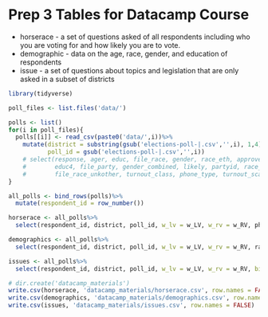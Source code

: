 # Prep 3 Tables for Datacamp Course
  * horserace - a set of questions asked of all respondents including who you are voting for and how likely you are to vote. 
  * demographic - data on the age, race, gender, and education of respondents
  * issue - a set of questions about topics and legislation that are only asked in a subset of districts
  
```r
library(tidyverse)

poll_files <- list.files('data/')

polls <- list()
for(i in poll_files){
  polls[[i]] <- read_csv(paste0('data/',i))%>%
    mutate(district = substring(gsub('elections-poll-|.csv','',i), 1,4),
           poll_id = gsub('elections-poll-|.csv','',i))
    # select(response, ager, educ, file_race, gender, race_eth, approve, genballot, hdem_fav, hrep_fav, age_combined,
    #        educ4, file_party, gender_combined, likely, partyid, race_edu, race_eth2, region, age_combinedc,
    #        file_race_unkother, turnout_class, phone_type, turnout_scale, turnout_score, w_LV, w_RV, final_weight)
}

all_polls <- bind_rows(polls)%>%
  mutate(respondent_id = row_number())

horserace <- all_polls%>%
  select(respondent_id, district, poll_id, w_lv = w_LV, w_rv = w_RV, phone_type, response, trump_approve = approve, genballot, hdem_fav, hrep_fav, vote_propensity = likely)

demographics <- all_polls%>%
  select(respondent_id, district, poll_id, w_lv = w_LV, w_rv = w_RV, race_eth, gender = gender_combined, age = age_combined, education = educ4, party = file_party, region, turnout = turnout_class)

issues <- all_polls%>%
  select(respondent_id, district, poll_id, w_lv = w_LV, w_rv = w_RV, birthright_citizenship = BIRTHRIGHT, check_or_support = CHECK)

# dir.create('datacamp_materials')
write.csv(horserace, 'datacamp_materials/horserace.csv', row.names = FALSE)
write.csv(demographics, 'datacamp_materials/demographics.csv', row.names = FALSE)
write.csv(issues, 'datacamp_materials/issues.csv', row.names = FALSE)
```
